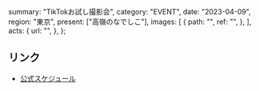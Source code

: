   summary: "TikTokお試し撮影会",
  category: "EVENT",
  date: "2023-04-09",
  region: "東京",
  present: ["高嶺のなでしこ"],
  images: [
    {
      path: "",
      ref: "",
    },
  ],
  acts: {
    url: "",
  },
};

## リンク

- [公式スケジュール](https://takanenonadeshiko.jp/?p=916)
